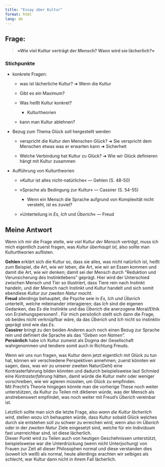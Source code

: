 ```yaml
---
title: "Essay über Kultur"
format: html
lang: de
---
```


## Frage:

> **»Wie viel Kultur verträgt der Mensch? Wann wird sie lächerlich?«**

### Stichpunkte

-   konkrete Fragen:

    -   was ist lächerliche Kultur? ➔ Wenn die Kultur

    -   Gibt es ein Maximum?

    -   Was heißt Kultur konkret?

        -   Kulturtheorien

    -   kann man Kultur ablehnen?

-   Bezug zum Thema Glück soll hergestellt werden

    -   verspricht die Kultur den Menschen Glück? ➔ Sie verspricht dem Menschen etwas was er erwarten kann ➜ Sicherheit

    -   Welche Verbindung hat Kultur zu Glück? ➔ Wie wir Glück definieren hängt mit Kultur zusammen

-   Aufführung von Kulturtheorien

    -   »Kultur ist alles nicht-natürliche« — Gehlen (S. 48-50)

    -   »Sprache als Bedingung zur Kultur« — Cassirer (S. 54-55)

        -   Wenn ein Mensch die Sprache aufgrund von Komplexität nicht versteht, ist es zuviel?

    -   »Unterteilung in *Es*, *Ich* und *Überich*« — Freud

## Meine Antwort

Wenn ich mir die Frage stelle, *wie viel Kultur der Mensch verträgt,* muss ich mich eigentlich zuerst fragen, was *Kultur überhaupt ist,* also sollte man Kulturtheorien auflisten.

**Gehlen** erklärt sich die Kultur so, dass sie alles, was nicht natürlich ist, heißt zum Beispiel, die Art, wie wir leben, die Art, wie wir an Essen kommen und damit die Art, wie wir denken; damit sei der Mensch durch "Reduktion und Verunsicherung des Instinktlebens" geprägt. Hier wird der Unterschied zwischen Mensch und Tier so illustriert, dass Tiere rein nach Instinkt handeln, und der Mensch nach Instinkt und Kultur handelt und sich somit ebendiese *Kultur zur zweiten Natur macht*.\
**Freud** allerdings behauptet, die Psyche seie in *Es, Ich und Überich* unterteilt, welche miteinander interagieren; das *Ich* sind die eigenen Gedanken, das *Es* die Instinkte und das *Überich* die anerzogene Moral/Ethik von Erziehungspersonen1 . Für mich persönlich stellt sich dann die Frage, ob beides nicht verknüpfbar wäre, da das *Überich* und *Ich* nicht so instinktiv geprägt sind wie das *Es*.\
**Cassirer** bringt zu den beiden Anderen auch noch einen Bezug zur Sprache rein und definiert die Sprache als das *"Geben von Namen".\
***Persönlich** habe ich Kultur zumeist als Dogma der Gesellschaft wahrgenommen und tendiere somit auch in Richtung Freuds.

Wenn wir uns nun fragen, was Kultur denn jetzt eigentlich mit Glück zu tun hat, können wir verschiedene Perspektiven annehmen; zuerst könnten wir sagen, dass, was wir zu unserer zweiten Natur(Gehl) eine Kontrasterfahrung bilden könnten und dadurch beispielsweise laut Schmied eine *Kontrasterfahrung* hätten, damit würde die Kultur mehr oder weniger vorschreiben, wie wir agieren müssten, um Glück zu empfinden.\
Mit Precht’s Theorie hingegen könnte man die vorherige These noch weiter unterstützen, da Kultur zu Teilen mit diktieren würde, was der Mensch als anstrebenswert empfindet, was noch weiter mit Freud's *Überich* vereinbar ist.

Letztlich sollte man sich die letzte Frage, also *wann die Kultur lächerlich wird*, stellen wozu ich behaupten würde, dass Kultur sobald Glück welches durch sie entstehen soll zu schwer zu erreichen wird, wenn also im *Überich* oder in der *zweiten Natur* Ziele eingesetzt sind, welche für ein Individuum fast unerreichbar sind, ist diese lächerlich.\
Dieser Punkt wird zu Teilen auch von heutigen Geschehnissen unterstützt, beispielsweise war die Unterdrückung (wenn nicht Unterjochung) von Frauen zur Zeit all dieser Philosophen normal und diese verstanden dies (soweit ich weiß) als normal, heute allerdings erachten wir selbiges als schlecht, war Kultur dann nicht in ihrem Fall lächerlich.